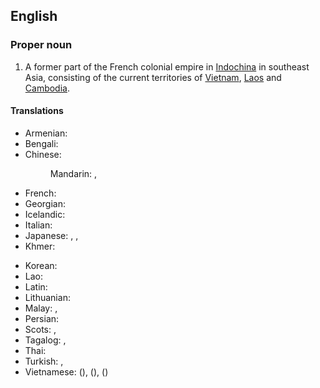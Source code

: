 ==English==
{{wikipedia}}

===Proper noun===
{{en-proper noun}}

# A former part of the French colonial empire in [[Indochina]] in southeast Asia, consisting of the current territories of [[Vietnam]], [[Laos]] and [[Cambodia]].

====Translations====
{{trans-top|area of the French empire}}
* Armenian: {{t|hy|Ֆրանսիական Հնդկաչին}}
* Bengali: {{t|bn|ফরাসি ইন্দোচীন}}
* Chinese:
*: Mandarin: {{t|cmn|法屬印度支那}}, {{t|cmn|法属印度支那|tr=Fǎshǔ Yìndù-Zhīnà}}
* French: {{t+|fr|Indochine française|f}}
* Georgian: {{t|ka|ფრანგული ინდოჩინეთი}}
* Icelandic: {{t|is|Franska Indókína|n}}
* Italian: {{t|it|Indocina francese|f}}
* Japanese: {{t|ja|フランス領インドシナ|tr=フランスりょうインドシナ, furansu-ryō indoshina}}, {{t|ja|仏領印度支那|tr=ふつりょうインドシナ, futsu-ryō indoshina}}, {{t+|ja|仏印|tr=ふついん, futsuin}}
* Khmer: {{t|km|សហភាពឥណ្ឌូចិន}}
{{trans-mid}}
* Korean: {{t|ko|프랑스령 인도차이나}}
* Lao: {{t|lo|ຝຣັ່ງແຫຼັມອິນດູຈີນ}}
* Latin: {{t|la|Indosina Francica|f}}
* Lithuanian: {{t|lt|Prancūzijos Indokinija|f}}
* Malay: {{t|ms|Indochina Perancis}}, {{t|ms|Indo-China Perancis}}
* Persian: {{t|fa|هندوچین فرانسه}}
* Scots: {{t|sco|French Indocheenae}}, {{t|sco|French Indo-Cheenae}}
* Tagalog: {{t|tl|Indotsinang Pranses}}, {{t|tl|Indo-Tsinang Pranses}}
* Thai: {{t|th|อินโดจีนของฝรั่งเศส}}
* Turkish: {{t|tr|Fransız Hindiçini}}, {{t|tr|Fransız Çinhindi}}
* Vietnamese: {{t|vi|Đông Dương thuộc Pháp}} ({{t|vi|[[東洋]][[屬]][[法]]|sc=Hani}}), {{t|vi|Liên bang Đông Dương}} ({{t|vi|[[聯邦]][[東洋]]|sc=Hani}}), {{t|vi|Đông Pháp}} ({{t|vi|[[東]][[法]]|sc=Hani}})
{{trans-bottom}}
